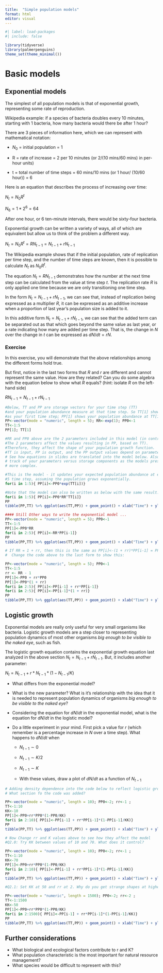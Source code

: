 ```yaml
---
title:  "Simple population models"
format: html
editor: visual
---
```


```r
#| label: load-packages
#| include: false

library(tidyverse)
library(palmerpenguins)
theme_set(theme_minimal())
```

# 

# Basic models

## Exponential models

The simplest of all population models is that of exponential growth, representing some rate of reproduction.

Wikipedia example: if a species of bacteria doubles every 10 minutes, starting with 1 bacteria, how many bacteria would there be after 1 hour?

There are 3 pieces of information here, which we can represent with mathematical notation:

-   $N_0$ = initial population = 1

<!-- -->

-   R = rate of increase = 2 per 10 minutes (or 2/(10 mins/60 mins) in per-hour units)

-   t = total number of time steps = 60 mins/10 mins (or 1 hour/ (10/60 hour)) = 6

Here is an equation that describes the process of increasing over time:

$N_t = N_0R^t$

$N_6 = 1*2^6 = 64$

After one hour, or 6 ten-minute intervals, there would be sixty-four bacteria.

Exponential growth can be written a variety of ways, all of which are equivalent but allow us to think of the problem a different way.

$N_t = N_0R^t = RN_{t-1} = N_{t-1} + rN_{t-1}$

The Wikipedia example shows that if the initial population, rate of replication per time step, and the number of time steps are known, then it is possible to calculate $N_t$ as $N_0R^t$.

The equation $N_t=RN_{t-1}$ demonstrates how the number at the next time step can be calculated from the value at time step $t$. The replication rate $R$ is only applied one time because we are only transitioning one time step.

In the form $N_t = N_{t-1} + rN_{t-1}$, we can see that, instead of replication being expressed as a multiplier $R$, it can be expressed as an additive increase when a proportion of last year's population size is added to it.

In this additive form $N_t = N_{t-1} + rN_{t-1}$, we can see that the added term can be separated out as that which goes beyond the same value as last year, or a rate indicating how many are added per time step. That is, the change in $N$ over the change in $t$ can be expressed as $dN/dt = rN$.

### Exercise

In this exercise, you will demonstrate that the above relationships among the different forms hold true.

But first, notice in the last two forms that $R$ and $r$ are different and cannot represent the same value. How are they related? Can you do some algebra with the equation below to show what $R$ equals? (hint: isolate $R$ on the left-hand side)

$RN_{t-1} = N_{t-1} + rN_{t-1}$

```r
#Below, TT and PP are storage vectors for your time step (TT) 
#and your population abundance measure at that time step. So TT[1] shows year 1 
#as your first time step; PP[1] shows your population abundance at TT[1]. 
PP<-vector(mode = "numeric", length = 5); RR<-exp(1); PP0<-1
TT<-1:5
PP[1]; TT[1]

#RR and PP0 above are the 2 parameters included in this model (in contrast to storage). 
#The 2 parameters affect the values resulting in PP, based on TT). 
#Therefore, they affect the shape of your population growth function. 
#TT is input, PP is output, and the PP output values depend on parameters RR and PP0.
# See how equations in slides are translated into the model below. Also try to keep 
# track of your parameters versus storage components as the models presented become 
# more complex.

#This is the model - it updates your expected population abundance at each of the 
#5 time step, assuming the population grows exponentially.
for(i in 1:5){ PP[i]<-PP0*exp(TT[i])}

#Note that the model can also be written as below with the same result.
for(i in 1:5){ PP[i]<-PP0*RR^TT[i]}
PP
tibble(PP,TT) %>% ggplot(aes(TT,PP)) + geom_point() + xlab("Time") + ylab("Population N")
```

```r
#### Still Other ways to write the exponential model ... 
PP<-vector(mode = "numeric", length = 5); PP0<-1
TT<-1:5
PP[1]<-PP0*RR
for(i in 2:5){ PP[i]<-RR*PP[i-1]} 
PP
tibble(PP,TT) %>% ggplot(aes(TT,PP)) + geom_point() + xlab("Time") + ylab("Population N")
```

```r
# If RR = 1 + rr, then this is the same as PP[i]<-(1 + rr)*PP[i-1] = PP[i-1] + rr*PP[i-1].
#  Change the code above to the last form to show this: 

PP<-vector(mode = "numeric", length = 5); PP0<-1
TT<-1:5
rr <- RR - 1
PP[1]<-PP0 + rr*PP0
PP[1]<-PP0*(1 + rr)
for(i in 2:5){ PP[i]<-PP[i-1] + rr*PP[i-1]} 
for(i in 2:5){ PP[i]<-PP[i-1]*(1 + rr)} 
PP
tibble(PP,TT) %>% ggplot(aes(TT,PP)) + geom_point() + xlab("Time") + ylab("Population N")
```

## Logistic growth

Exponential models are really only useful for very small organisms like bacteria. Logistic growth models are a step closer to representing population dynamics of most other organisms *big enough to be visible to the naked eye*, such as fish.

The logistic growth equation contains the exponential growth equation last analyzed in the above section $N_t=N_{t-1} + rN_{t-1}$. But, it includes another parameter:

$N_t = N_{t-1} + r*N_{t-1}*(1-N_{t-1}/K)$

-   What differs from the exponential model?

-   What is the new parameter? What is it's relationship with the idea that it is needed to represent population dynamics of organisms *big enough to be visible to the naked eye*?

-   Considering the equation for $dN/dt$ in the exponential model, what is the equation for $dN/dt$ in the logistic model?

-   Do a little experiment in your mind. First pick a value for $r$ (which remember is a percentage increase in $N$ over a time step). What happens to $dN/dt$ when

    -   $N_{t-1} \sim 0$

    -   $N_{t-1} \sim K/2$

    -   $N_{t-1} \sim K$

    -   With these values, draw a plot of $dN/dt$ as a function of $N_{t-1}$

```r
# Adding density dependence into the code below to reflect logistic growth. 
# What section fo the code was added?

PP<-vector(mode = "numeric", length = 10); PP0<-2; rr<-1 ;
TT<-1:10
KK<-10
PP[1]<-PP0+rr*PP0*(1-PP0/KK)
for(i in 2:10){ PP[i]<-PP[i-1] + rr*PP[i-1]*(1-PP[i-1]/KK)} 
PP
tibble(PP,TT) %>% ggplot(aes(TT,PP)) + geom_point() + xlab("Time") + ylab("Population N")
```

```r

# Now Change rr and K values above to see how they affect the model 
#Q2.0: Try KK between values of 10 and 70. What does it control?

PP<-vector(mode = "numeric", length = 10); PP0<-2; rr<-1 ;
TT<-1:10
KK<-70
PP[1]<-PP0+rr*PP0*(1-PP0/KK)
for(i in 2:10){ PP[i]<-PP[i-1] + rr*PP[i-1]*(1-PP[i-1]/KK)} 
PP
tibble(PP,TT) %>% ggplot(aes(TT,PP)) + geom_point() + xlab("Time") + ylab("Population N")
```

```r
#Q2.1: Set KK at 50 and rr at 2. Why do you get strange shapes at higher rr values?

PP<-vector(mode = "numeric", length = 1500); PP0<-2; rr<-2 ;
TT<-1:1500
KK<-50
PP[1]<-PP0+rr*PP0*(1-PP0/KK)
for(i in 2:1500){ PP[i]<-PP[i-1] + rr*PP[i-1]*(1-PP[i-1]/KK)} 
PP
tibble(PP,TT) %>% ggplot(aes(TT,PP)) + geom_point() + xlab("Time") + ylab("Population N")

```

## Further considerations

-   What biological and ecological factors contribute to r and K?
-   What population characteristic is the most important for natural resource management?
-   What species would be difficult to represent with this?
